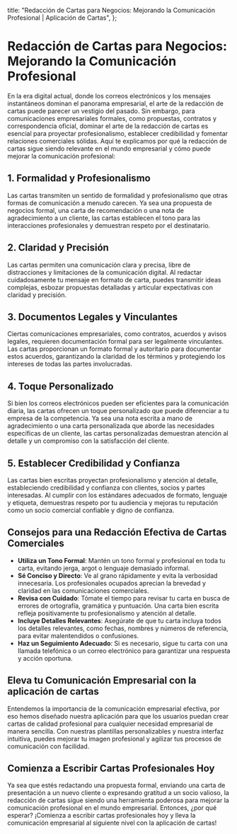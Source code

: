 
  title: "Redacción de Cartas para Negocios: Mejorando la Comunicación Profesional | Aplicación de Cartas",
};

# Redacción de Cartas para Negocios: Mejorando la Comunicación Profesional

<MdxImage src="/blog/letter-writing-business.jpg" alt="Redacción de Cartas para Negocios: Mejorando la Comunicación Profesional" width={800} height={700} />

En la era digital actual, donde los correos electrónicos y los mensajes instantáneos dominan el panorama empresarial, el arte de la redacción de cartas puede parecer un vestigio del pasado. Sin embargo, para comunicaciones empresariales formales, como propuestas, contratos y correspondencia oficial, dominar el arte de la redacción de cartas es esencial para proyectar profesionalismo, establecer credibilidad y fomentar relaciones comerciales sólidas. Aquí te explicamos por qué la redacción de cartas sigue siendo relevante en el mundo empresarial y cómo puede mejorar la comunicación profesional:

## 1. Formalidad y Profesionalismo

Las cartas transmiten un sentido de formalidad y profesionalismo que otras formas de comunicación a menudo carecen. Ya sea una propuesta de negocios formal, una carta de recomendación o una nota de agradecimiento a un cliente, las cartas establecen el tono para las interacciones profesionales y demuestran respeto por el destinatario.

## 2. Claridad y Precisión

Las cartas permiten una comunicación clara y precisa, libre de distracciones y limitaciones de la comunicación digital. Al redactar cuidadosamente tu mensaje en formato de carta, puedes transmitir ideas complejas, esbozar propuestas detalladas y articular expectativas con claridad y precisión.

## 3. Documentos Legales y Vinculantes

Ciertas comunicaciones empresariales, como contratos, acuerdos y avisos legales, requieren documentación formal para ser legalmente vinculantes. Las cartas proporcionan un formato formal y autoritario para documentar estos acuerdos, garantizando la claridad de los términos y protegiendo los intereses de todas las partes involucradas.

## 4. Toque Personalizado

Si bien los correos electrónicos pueden ser eficientes para la comunicación diaria, las cartas ofrecen un toque personalizado que puede diferenciar a tu empresa de la competencia. Ya sea una nota escrita a mano de agradecimiento o una carta personalizada que aborde las necesidades específicas de un cliente, las cartas personalizadas demuestran atención al detalle y un compromiso con la satisfacción del cliente.

## 5. Establecer Credibilidad y Confianza

Las cartas bien escritas proyectan profesionalismo y atención al detalle, estableciendo credibilidad y confianza con clientes, socios y partes interesadas. Al cumplir con los estándares adecuados de formato, lenguaje y etiqueta, demuestras respeto por tu audiencia y mejoras tu reputación como un socio comercial confiable y digno de confianza.

## Consejos para una Redacción Efectiva de Cartas Comerciales

- **Utiliza un Tono Formal**: Mantén un tono formal y profesional en toda tu carta, evitando jerga, argot o lenguaje demasiado informal.
- **Sé Conciso y Directo**: Ve al grano rápidamente y evita la verbosidad innecesaria. Los profesionales ocupados aprecian la brevedad y claridad en las comunicaciones comerciales.
- **Revisa con Cuidado**: Tómate el tiempo para revisar tu carta en busca de errores de ortografía, gramática y puntuación. Una carta bien escrita refleja positivamente tu profesionalismo y atención al detalle.
- **Incluye Detalles Relevantes**: Asegúrate de que tu carta incluya todos los detalles relevantes, como fechas, nombres y números de referencia, para evitar malentendidos o confusiones.
- **Haz un Seguimiento Adecuado**: Si es necesario, sigue tu carta con una llamada telefónica o un correo electrónico para garantizar una respuesta y acción oportuna.

## Eleva tu Comunicación Empresarial con la aplicación de cartas

Entendemos la importancia de la comunicación empresarial efectiva, por eso hemos diseñado nuestra aplicación para que los usuarios puedan crear cartas de calidad profesional para cualquier necesidad empresarial de manera sencilla. Con nuestras plantillas personalizables y nuestra interfaz intuitiva, puedes mejorar tu imagen profesional y agilizar tus procesos de comunicación con facilidad.

## Comienza a Escribir Cartas Profesionales Hoy

Ya sea que estés redactando una propuesta formal, enviando una carta de presentación a un nuevo cliente o expresando gratitud a un socio valioso, la redacción de cartas sigue siendo una herramienta poderosa para mejorar la comunicación profesional en el mundo empresarial. Entonces, ¿por qué esperar? ¡Comienza a escribir cartas profesionales hoy y lleva la comunicación empresarial al siguiente nivel con la aplicación de cartas!